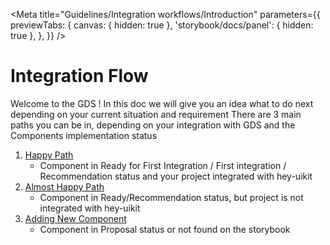 
<Meta
  title="Guidelines/Integration workflows/Introduction"
  parameters={{
    previewTabs: {
      canvas: { hidden: true },
      'storybook/docs/panel': { hidden: true },
    },
  }}
/>

# Integration Flow

Welcome to the GDS !
In this doc we will give you an idea what to do next depending on your current situation and requirement
There are 3 main paths you can be in, depending on your integration with GDS and the Components implementation status

1.  [Happy Path](/docs/guidelines-integration-workflows-1-happy-path--page)
    - Component in Ready for First Integration / First integration / Recommendation status and your project integrated with hey-uikit
2.  [Almost Happy Path](/docs/guidelines-integration-workflows-2-almost-happy-path--page)
    - Component in Ready/Recommendation status, but project is not integrated with hey-uikit
3.  [Adding New Component](/docs/guidelines-integration-workflows-3-adding-new-component--page)
    - Component in Proposal status or not found on the storybook
